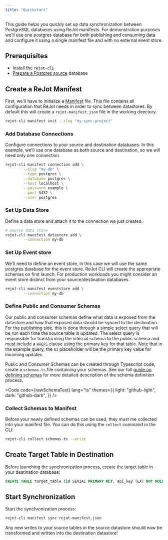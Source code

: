 ```yaml
---
title: "Quickstart"
---
```



This guide helps you quickly set up data synchronization between PostgreSQL databases using ReJot
manifests. For demonstration purposes we'll use one postgres database for both publishing and
consuming data and configure it using a single manifest file and with no external event store.

## Prerequisites

- [Install the `rejot-cli`](/docs/start/install)
- [Prepare a Postgres source](/docs/guides/setup-postgres) database

## Create a ReJot Manifest

First, we'll have to initialize a [Manifest](/docs/spec/manifest) file. This file contains all
configuration that ReJot needs in order to sync between datastores. By default this will create a
`rejot-manifest.json` file in the working directory.

```bash
rejot-cli manifest init --slug "my-sync-project"
```

### Add Database Connections

Configure connections to your source and destination databases. In this example, we'll use one
database as both source and destination, so we will need only one connection.

```bash
rejot-cli manifest connection add \
        --slug "my-db" \
        --type postgres \
        --database postgres \
        --host localhost \
        --password example \
        --port 5432 \
        --user postgres
```

### Set Up Data Store

Define a data store and attach it to the connection we just created.

```bash
# Source data store
rejot-cli manifest datastore add \
        --connection my-db
```

### Set Up Event store

We'll need to define an event store, in this case we will use the same postgres database for the
event store. ReJot CLI will create the appropriate schemas on first launch. For production workloads
you might consider an event store distinct from your source/destination databases.

```bash
rejot-cli manifest eventstore add \
        --connection my-db
```

### Define Public and Consumer Schemas

Our public and consumer schemas define what data is exposed from the datastore and how that exposed
data should be synced to the destination. For the publishing side, this is done through a simple
select query that will be run each time the source table is updated. The select query is responsible
for transforming the internal schema to the public schema and must include a `WHERE` clause using
the primary key for that table. Note that in the example query, the `$1` placeholder will be the
primary key value for incoming updates.

Public and Consumer Schemas can be created through Typescript code, create a `schemas.ts` file
containing your schemas. See our full [guide on defining schemas](/docs/guides/defining-schemas) for
more detailed description of the schema definition process.

<Code
  code={rawSchemaText}
  lang="ts"
  themes={{
    light: "github-light",
    dark: "github-dark",
  }}
/>

### Collect Schemas to Manifest

Before your newly defined schemas can be used, they must me collected into your manifest file. You
can do this using the `collect` command in the CLI:

```bash
rejot-cli collect schemas.ts --write
```

## Create Target Table in Destination

Before launching the synchronization process, create the target table in your destination database:

```sql
CREATE TABLE target_table (id SERIAL PRIMARY KEY, api_key TEXT NOT NULL);
```

## Start Synchronization

Start the synchronization process:

```bash
rejot-cli manifest sync rejot-manifest.json
```

Any new writes to your source tables in the source datastore should now be transformed and written
into the destination datastore!
